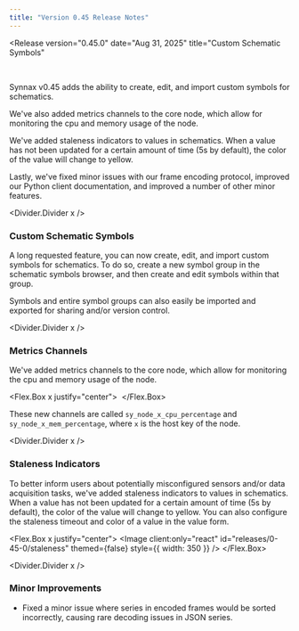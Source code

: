 ```yaml
---
title: "Version 0.45 Release Notes"
---
```




<Release
    version="0.45.0"
    date="Aug 31, 2025"
    title="Custom Schematic Symbols"
>

<Diagram style="height: 400px; padding: 7rem;" preview>
  <Image client:only="react" id="releases/0-45-0/thumbnail" themed={false} />
</Diagram>

Synnax v0.45 adds the ability to create, edit, and import custom symbols for schematics.

We've also added metrics channels to the core node, which allow for monitoring the cpu
and memory usage of the node.

We've added staleness indicators to values in schematics. When a value has not been
updated for a certain amount of time (5s by default), the color of the value will change
to yellow.

Lastly, we've fixed minor issues with our frame encoding protocol, improved our Python
client documentation, and improved a number of other minor features.

<Divider.Divider x />

### Custom Schematic Symbols

A long requested feature, you can now create, edit, and import custom symbols for
schematics. To do so, create a new symbol group in the schematic symbols browser, and
then create and edit symbols within that group.

Symbols and entire symbol groups can also easily be imported and exported for sharing
and/or version control.

<Divider.Divider x />

### Metrics Channels

We've added metrics channels to the core node, which allow for monitoring the cpu and
memory usage of the node.

<Flex.Box x justify="center">
  <Image client:only="react" id="releases/0-45-0/metrics" themed={false} />
</Flex.Box>

These new channels are called `sy_node_x_cpu_percentage` and `sy_node_x_mem_percentage`,
where `x` is the host key of the node.

<Divider.Divider x />

### Staleness Indicators

To better inform users about potentially misconfigured sensors and/or data acquisition
tasks, we've added staleness indicators to values in schematics. When a value has not
been updated for a certain amount of time (5s by default), the color of the value will
change to yellow. You can also configure the staleness timeout and color of a value in
the value form.

<Flex.Box x justify="center">
  <Image
    client:only="react"
    id="releases/0-45-0/staleness"
    themed={false}
    style={{ width: 350 }}
  />
</Flex.Box>

<Divider.Divider x />

### Minor Improvements

- Fixed a minor issue where series in encoded frames would be sorted incorrectly,
  causing rare decoding issues in JSON series.

</Release>
